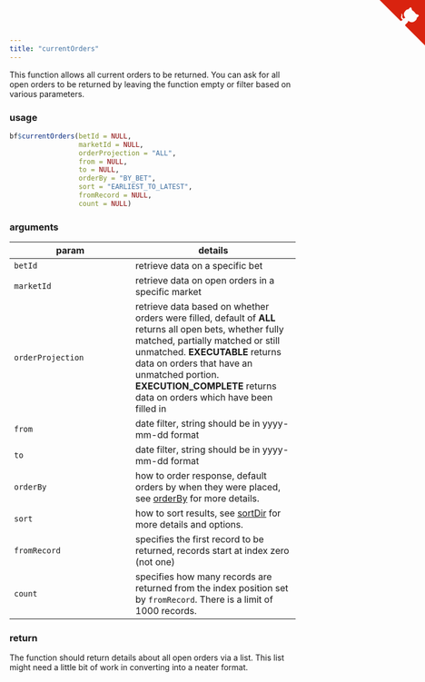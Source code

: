 ```yaml
---
title: "currentOrders"
---
```


This function allows all current orders to be returned.  You can ask for all open orders to be returned by leaving the function empty or filter based on various parameters.

### usage

```r
bf$currentOrders(betId = NULL,
                 marketId = NULL,
                 orderProjection = "ALL",
                 from = NULL,
                 to = NULL,
                 orderBy = "BY_BET",
                 sort = "EARLIEST_TO_LATEST",
                 fromRecord = NULL,
                 count = NULL)
```

### arguments

param | details
------|--------
`betId` | retrieve data on a specific bet
`marketId` | retrieve data on open orders in a specific market
`orderProjection` | retrieve data based on whether orders were filled, default of **ALL** returns all open bets, whether fully matched, partially matched or still unmatched.  **EXECUTABLE** returns data on orders that have an unmatched portion. **EXECUTION_COMPLETE** returns data on orders which have been filled in
`from` | date filter, string should be in yyyy-mm-dd format
`to` | date filter, string should be in yyyy-mm-dd format
`orderBy` | how to order response, default orders by when they were placed, see [orderBy](betting_enums.html#orderby) for more details.
`sort` | how to sort results, see [sortDir](betting_enums.html#sortdir) for more details and options.
`fromRecord` | specifies the first record to be returned, records start at index zero (not one)
`count` | specifies how many records are returned from the index position set by `fromRecord`. There is a limit of 1000 records.

### return

The function should return details about all open orders via a list.  This list might need a little bit of work in converting into a neater format.

<a href="https://github.com/durtal/betfaiR" class="github-corner"><svg width="80" height="80" viewBox="0 0 250 250" style="fill:#d9230f; color:#fcfcfc; position: absolute; top: 0; border: 0; right: 0;"><path d="M0,0 L115,115 L130,115 L142,142 L250,250 L250,0 Z"></path><path d="M128.3,109.0 C113.8,99.7 119.0,89.6 119.0,89.6 C122.0,82.7 120.5,78.6 120.5,78.6 C119.2,72.0 123.4,76.3 123.4,76.3 C127.3,80.9 125.5,87.3 125.5,87.3 C122.9,97.6 130.6,101.9 134.4,103.2" fill="currentColor" style="transform-origin: 130px 106px;" class="octo-arm"></path><path d="M115.0,115.0 C114.9,115.1 118.7,116.5 119.8,115.4 L133.7,101.6 C136.9,99.2 139.9,98.4 142.2,98.6 C133.8,88.0 127.5,74.4 143.8,58.0 C148.5,53.4 154.0,51.2 159.7,51.0 C160.3,49.4 163.2,43.6 171.4,40.1 C171.4,40.1 176.1,42.5 178.8,56.2 C183.1,58.6 187.2,61.8 190.9,65.4 C194.5,69.0 197.7,73.2 200.1,77.6 C213.8,80.2 216.3,84.9 216.3,84.9 C212.7,93.1 206.9,96.0 205.4,96.6 C205.1,102.4 203.0,107.8 198.3,112.5 C181.9,128.9 168.3,122.5 157.7,114.1 C157.9,116.9 156.7,120.9 152.7,124.9 L141.0,136.5 C139.8,137.7 141.6,141.9 141.8,141.8 Z" fill="currentColor" class="octo-body"></path></svg></a><style>.github-corner:hover .octo-arm{animation:octocat-wave 560ms ease-in-out}@keyframes octocat-wave{0%,100%{transform:rotate(0)}20%,60%{transform:rotate(-25deg)}40%,80%{transform:rotate(10deg)}}@media (max-width:500px){.github-corner:hover .octo-arm{animation:none}.github-corner .octo-arm{animation:octocat-wave 560ms ease-in-out}}</style>
